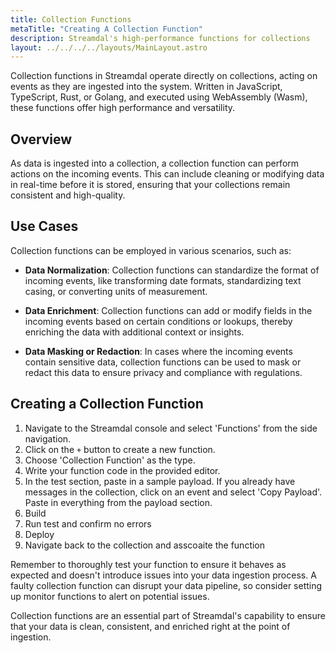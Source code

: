 ```yaml
---
title: Collection Functions
metaTitle: "Creating A Collection Function"
description: Streamdal's high-performance functions for collections
layout: ../../../../layouts/MainLayout.astro
---
```


Collection functions in Streamdal operate directly on collections, acting on events as they are ingested into the system. Written in JavaScript, TypeScript, Rust, or Golang, and executed using WebAssembly (Wasm), these functions offer high performance and versatility.

## Overview

As data is ingested into a collection, a collection function can perform actions on the incoming events. This can include cleaning or modifying data in real-time before it is stored, ensuring that your collections remain consistent and high-quality.

## Use Cases

Collection functions can be employed in various scenarios, such as:

- **Data Normalization**: Collection functions can standardize the format of incoming events, like transforming date formats, standardizing text casing, or converting units of measurement.

- **Data Enrichment**: Collection functions can add or modify fields in the incoming events based on certain conditions or lookups, thereby enriching the data with additional context or insights.

- **Data Masking or Redaction**: In cases where the incoming events contain sensitive data, collection functions can be used to mask or redact this data to ensure privacy and compliance with regulations.

## Creating a Collection Function

1. Navigate to the Streamdal console and select 'Functions' from the side navigation.
2. Click on the `+` button to create a new function.
3. Choose 'Collection Function' as the type.
4. Write your function code in the provided editor.
5. In the test section, paste in a sample payload. If you already have messages in the collection, click on an event and select 'Copy Payload'. Paste in everything from the payload section.
6. Build
7. Run test and confirm no errors
8. Deploy
9. Navigate back to the collection and asscoaite the function

Remember to thoroughly test your function to ensure it behaves as expected and doesn't introduce issues into your data ingestion process. A faulty collection function can disrupt your data pipeline, so consider setting up monitor functions to alert on potential issues.

Collection functions are an essential part of Streamdal's capability to ensure that your data is clean, consistent, and enriched right at the point of ingestion.
